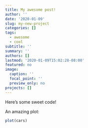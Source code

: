 ```yaml
---
title: My awesome post!
author: ''
date: '2020-01-09'
slug: my-new-project
categories: []
tags:
  - awesome
  - cool
subtitle: ''
summary: ''
authors: []
lastmod: '2020-01-09T15:02:28-08:00'
featured: no
image:
  caption: ''
  focal_point: ''
  preview_only: no
projects: []
---
```

Here's some sweet code!

An amazing plot:
```r
plot(cars)
```

